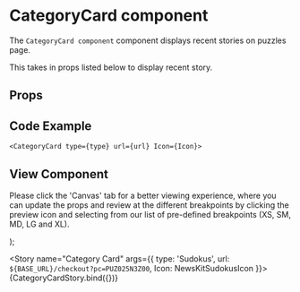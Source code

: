 
<Meta
  title="Newskit Components/Puzzles/CategoryCard"
  component={CategoryCard}
/>

# CategoryCard component
The `CategoryCard component` component displays recent stories on puzzles page.

This takes in props listed below to display recent story.

## Props
<Props of={CategoryCard} />

## Code Example
`<CategoryCard type={type} url={url} Icon={Icon}>`

## View Component
Please click the 'Canvas' tab for a better viewing experience, where you can update the props and review at the different breakpoints by clicking the preview icon and selecting from our list of pre-defined breakpoints (XS, SM, MD, LG and XL).

  <TCThemeProvider theme={PuzzlesWebLightTheme}>
    <CardComposable overrides={{maxWidth: {xs:'170px', md: '199px', xl: '299px'}}}>
      <CategoryCard type={type} url={url} Icon={Icon} />
    </CardComposable>
  </TCThemeProvider>
);


<Story name="Category Card" args={{ type: 'Sudokus', url: `${BASE_URL}/checkout?pc=PUZ025N3Z00`, Icon: NewsKitSudokusIcon }}>
  {CategoryCardStory.bind({})}
</Story>

